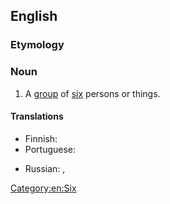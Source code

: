 ==English==

===Etymology===
{{suffix|six|some|lang=en}}

===Noun===
{{en-noun}}

# A [[group]] of [[six]] persons or things.

====Translations====
{{trans-top|group of six}}
* Finnish: {{t+|fi|kuusikko}}
* Portuguese: {{t+|pt|sexteto|m}}
{{trans-mid}}
* Russian: {{t+|ru|ше́стеро|sc=Cyrl}}, {{t+|ru|шестёрка|f|sc=Cyrl}}
{{trans-bottom}}

[[Category:en:Six]]